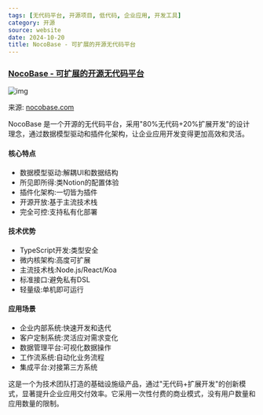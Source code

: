 ```yaml
---
tags: [无代码平台, 开源项目, 低代码, 企业应用, 开发工具]
category: 开源
source: website
date: 2024-10-20
title: NocoBase - 可扩展的开源无代码平台
---
```


### [NocoBase - 可扩展的开源无代码平台](https://www.nocobase.com/)

![img](https://img.mengpeng.tech/i/2024/12/06/67528f8ed7686.webp)

来源: [nocobase.com](https://www.nocobase.com/)

NocoBase 是一个开源的无代码平台，采用"80%无代码+20%扩展开发"的设计理念，通过数据模型驱动和插件化架构，让企业应用开发变得更加高效和灵活。

#### 核心特点
- 数据模型驱动:解耦UI和数据结构
- 所见即所得:类Notion的配置体验
- 插件化架构:一切皆为插件
- 开源开放:基于主流技术栈
- 完全可控:支持私有化部署

#### 技术优势
- TypeScript开发:类型安全
- 微内核架构:高度可扩展
- 主流技术栈:Node.js/React/Koa
- 标准接口:避免私有DSL
- 轻量级:单机即可运行

#### 应用场景
- 企业内部系统:快速开发和迭代
- 客户定制系统:灵活应对需求变化
- 数据管理平台:可视化数据操作
- 工作流系统:自动化业务流程
- 集成平台:对接第三方系统

这是一个为技术团队打造的基础设施级产品，通过"无代码+扩展开发"的创新模式，显著提升企业应用交付效率。它采用一次性付费的商业模式，没有用户数量和应用数量的限制。 